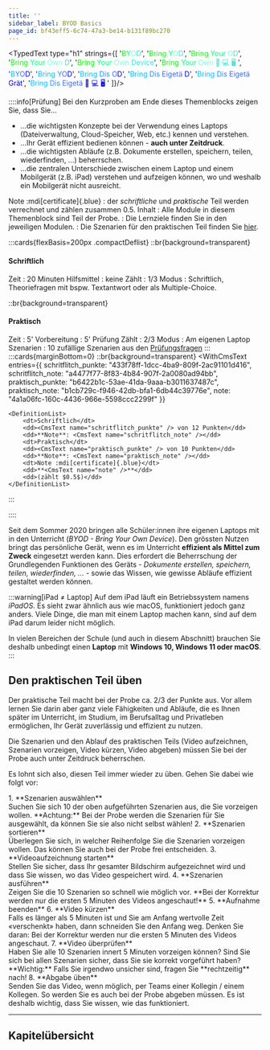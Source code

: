 ```yaml
---
title: ''
sidebar_label: BYOD Basics
page_id: bf43eff5-6c74-47a3-be14-b131f89bc270
---
```



<TypedText type="h1" strings={[
    '<span style="color: lime">B</span><span style="color: springgreen">Y</span><span style="color: aquamarine">O</span><span style="color: turquoise">D</span>',
    '<span style="color: lime">Bring </span><span style="color: springgreen">Y</span><span style="color: aquamarine">O</span><span style="color: turquoise">D</span>',
    '<span style="color: lime">Bring </span><span style="color: springgreen">Your </span><span style="color: aquamarine">O</span><span style="color: turquoise">D</span>',
    '<span style="color: lime">Bring </span><span style="color: springgreen">Your </span><span style="color: aquamarine">Own </span><span style="color: turquoise">D</span>',
    '<span style="color: lime">Bring </span><span style="color: springgreen">Your </span><span style="color: aquamarine">Own </span><span style="color: turquoise">Device</span>',
    '<span style="color: lime">Bring </span><span style="color: springgreen">Your </span><span style="color: aquamarine">Own </span><span style="color: turquoise">📱 💻 🖥 </span>',
    '<span style="color: deepskyblue">B</span><span style="color: dodgerblue">Y</span><span style="color: royalblue">O</span><span style="color: mediumblue">D</span>',
    '<span style="color: deepskyblue">Bring </span><span style="color: dodgerblue">Y</span><span style="color: royalblue">O</span><span style="color: mediumblue">D</span>',
    '<span style="color: deepskyblue">Bring </span><span style="color: dodgerblue">Dis </span><span style="color: royalblue">O</span><span style="color: mediumblue">D</span>',
    '<span style="color: deepskyblue">Bring </span><span style="color: dodgerblue">Dis </span><span style="color: royalblue">Eigetä </span><span style="color: mediumblue">D</span>',
    '<span style="color: deepskyblue">Bring </span><span style="color: dodgerblue">Dis </span><span style="color: royalblue">Eigetä </span><span style="color: mediumblue">Grät</span>',
    '<span style="color: deepskyblue">Bring </span><span style="color: dodgerblue">Dis </span><span style="color: royalblue">Eigetä </span><span style="color: mediumblue">📱 💻 🖥 </span>'
]}/>

::::info[Prüfung]
Bei den Kurzproben am Ende dieses Themenblocks zeigen Sie, dass Sie…
- …die wichtigsten Konzepte bei der Verwendung eines Laptops (Dateiverwaltung, Cloud-Speicher, Web, etc.) kennen und verstehen.
- …Ihr Gerät effizient bedienen können - **auch unter Zeitdruck**.
- …die wichtigsten Abläufe (z.B. Dokumente erstellen, speichern, teilen, wiederfinden, …) beherrschen.
- …die zentralen Unterschiede zwischen einem Laptop und einem Mobilgerät (z.B. iPad) verstehen und aufzeigen können, wo und weshalb ein Mobilgerät nicht ausreicht.


Note :mdi[certificate]{.blue}
: der *schriftliche* und *praktische* Teil werden verrechnet und zählen zusammen $0.5$.
Inhalt
: Alle Module in diesem Themenblock sind Teil der Probe.
: Die Lernziele finden Sie in den jeweiligen Modulen.
: Die Szenarien für den praktischen Teil finden Sie [hier](00-Szenarien.mdx).

:::cards{flexBasis=200px .compactDeflist}
::br{background=transparent}

#### Schriftlich

Zeit
: 20 Minuten
Hilfsmittel
: keine
Zählt
: $1/3$
Modus
: Schriftlich, Theoriefragen mit bspw. Textantwort oder als Multiple-Choice.

::br{background=transparent}

#### Praktisch

Zeit
: 5' Vorbereitung
: 5' Prüfung
Zählt
: $2/3$
Modus
: Am eigenen Laptop
Szenarien
: 10 zufällige Szenarien aus den [Prüfungsfragen](./00-Szenarien.mdx)
:::
:::cards{marginBottom=0}
::br{background=transparent}
<WithCmsText 
    entries={{
        schritflitch_punkte: "433f78ff-1dcc-4ba9-809f-2ac91101d416",
        schritflitch_note: "a4477f77-8f83-4b84-907f-2a0080ad94bb",
        praktisch_punkte: "b6422b1c-53ae-41da-9aaa-b3011637487c",
        praktisch_note: "b1cb729c-f946-42db-bfa1-6db44c39776e",
        note: "4a1a06fc-160c-4436-966e-5598ccc2299f"
    }}
>
    <DefinitionList>
        <dt>Schriftlich</dt>
        <dd><CmsText name="schritflitch_punkte" /> von 12 Punkten</dd>
        <dd>**Note**: <CmsText name="schritflitch_note" /></dd>
        <dt>Praktisch</dt>
        <dd><CmsText name="praktisch_punkte" /> von 10 Punkten</dd>
        <dd>**Note**: <CmsText name="praktisch_note" /></dd>
        <dt>Note :mdi[certificate]{.blue}</dt>
        <dd>**<CmsText name="note" />**</dd>
        <dd>(zählt $0.5$)</dd>
    </DefinitionList>
</WithCmsText>
:::

::::

Seit dem Sommer 2020 bringen alle Schüler:innen ihre eigenen Laptops mit in den Unterricht (*BYOD - Bring Your Own Device*). Den grössten Nutzen bringt das persönliche Gerät, wenn es im Unterricht **effizient als Mittel zum Zweck** eingesetzt werden kann. Dies erfordert die Beherrschung der Grundlegenden Funktionen des Geräts - *Dokumente erstellen, speichern, teilen, wiederfinden, ...* - sowie das Wissen, wie gewisse Abläufe effizient gestaltet werden können.


:::warning[iPad ≠ Laptop]
Auf dem iPad läuft ein Betriebssystem namens _iPadOS_. Es sieht zwar ähnlich aus wie macOS, funktioniert jedoch ganz anders. Viele Dinge, die man mit einem Laptop machen kann, sind auf dem iPad darum leider nicht möglich.

In vielen Bereichen der Schule (und auch in diesem Abschnitt) brauchen Sie deshalb unbedingt einen **Laptop** mit **Windows 10, Windows 11 oder macOS**. 
:::


## Den praktischen Teil üben
Der praktische Teil macht bei der Probe ca. $2/3$ der Punkte aus. Vor allem lernen Sie darin aber ganz viele Fähigkeiten und Abläufe, die es Ihnen später im Unterricht, im Studium, im Berufsalltag und Privatleben ermöglichen, Ihr Gerät zuverlässig und effizient zu nutzen.

Die Szenarien und den Ablauf des praktischen Teils (Video aufzeichnen, Szenarien vorzeigen, Video kürzen, Video abgeben) müssen Sie bei der Probe auch unter Zeitdruck beherrschen. 

Es lohnt sich also, diesen Teil immer wieder zu üben. Gehen Sie dabei wie folgt vor:

<Steps>
1. **Szenarien auswählen**<br/>Suchen Sie sich 10 der oben aufgeführten Szenarien aus, die Sie vorzeigen wollen. **Achtung:** Bei der Probe werden die Szenarien für Sie ausgewählt, da können Sie sie also nicht selbst wählen!
2. **Szenarien sortieren**<br/>Überlegen Sie sich, in welcher Reihenfolge Sie die Szenarien vorzeigen wollen. Das können Sie auch bei der Probe frei entscheiden.
3. **Videoaufzeichnung starten**<br/>Stellen Sie sicher, dass Ihr gesamter Bildschirm aufgezeichnet wird und dass Sie wissen, wo das Video gespeichert wird.
4. **Szenarien ausführen**<br/>Zeigen Sie die 10 Szenarien so schnell wie möglich vor. **Bei der Korrektur werden nur die ersten 5 Minuten des Videos angeschaut!**
5. **Aufnahme beenden**
6. **Video kürzen**<br/>Falls es länger als 5 Minuten ist und Sie am Anfang wertvolle Zeit «verschenkt» haben, dann schneiden Sie den Anfang weg. Denken Sie daran: Bei der Korrektur werden nur die ersten 5 Minuten des Videos angeschaut.
7. **Video überprüfen**<br/>Haben Sie alle 10 Szenarien innert 5 Minuten vorzeigen können? Sind Sie sich bei allen Szenarien sicher, dass Sie sie korrekt vorgeführt haben? **Wichtig:** Falls Sie irgendwo unsicher sind, fragen Sie **rechtzeitig** nach!
8. **Abgabe üben**<br/>Senden Sie das Video, wenn möglich, per Teams einer Kollegin / einem Kollegen. So werden Sie es auch bei der Probe abgeben müssen. Es ist deshalb wichtig, dass Sie wissen, wie das funktioniert.
</Steps>

---

## Kapitelübersicht
<DocCardList />
